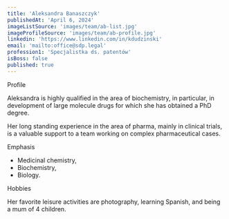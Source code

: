 ```yaml
---
title: 'Aleksandra Banaszczyk'
publishedAt: 'April 6, 2024'
imageListSource: 'images/team/ab-list.jpg'
imageProfileSource: 'images/team/ab-profile.jpg'
linkedin: 'https://www.linkedin.com/in/kdudzinski'
email: 'mailto:office@sdp.legal'
profession1: 'Specjalistka ds. patentów'
isBoss: false
published: true
---
```


<ProfileSection type="profile">Profile</ProfileSection>

Aleksandra is highly qualified in the area of biochemistry, in particular, in development of large molecule drugs for which she has obtained a PhD degree.

Her long standing experience in the area of pharma, mainly in clinical trials, is a valuable support to a team working on complex pharmaceutical cases.

<ProfileSection type="search">Emphasis</ProfileSection>

- Medicinal chemistry,
- Biochemistry,
- Biology.

<ProfileSection type="hobby">Hobbies</ProfileSection>

Her favorite leisure activities are photography, learning Spanish, and being a mum of 4 children.